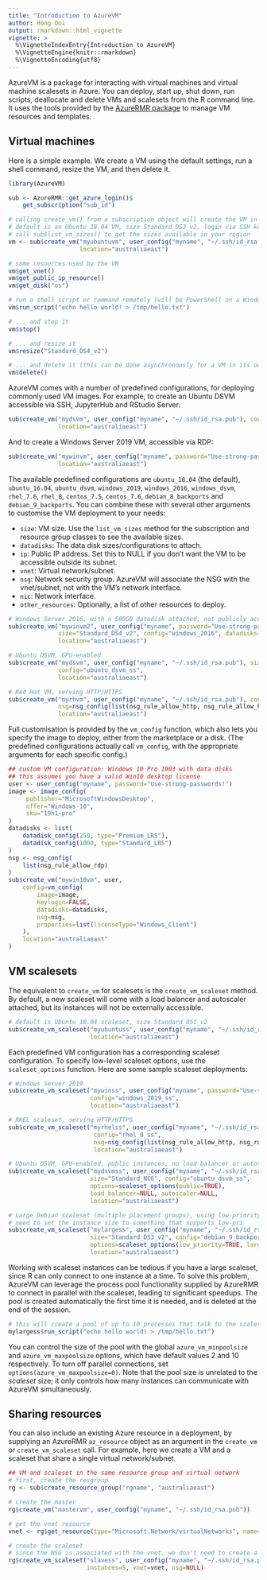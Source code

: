 ```yaml
---
title: "Introduction to AzureVM"
author: Hong Ooi
output: rmarkdown::html_vignette
vignette: >
  %\VignetteIndexEntry{Introduction to AzureVM}
  %\VignetteEngine{knitr::rmarkdown}
  %\VignetteEncoding{utf8}
---
```


AzureVM is a package for interacting with virtual machines and virtual machine scalesets in Azure. You can deploy, start up, shut down, run scripts, deallocate and delete VMs and scalesets from the R command line. It uses the tools provided by the [AzureRMR package](https://github.com/Azure/AzureRMR) to manage VM resources and templates.

## Virtual machines

Here is a simple example. We create a VM using the default settings, run a shell command, resize the VM, and then delete it.

```r
library(AzureVM)

sub <- AzureRMR::get_azure_login()$
    get_subscription("sub_id")

# calling create_vm() from a subscription object will create the VM in its own resource group
# default is an Ubuntu 18.04 VM, size Standard_DS3_v2, login via SSH key
# call sub$list_vm_sizes() to get the sizes available in your region
vm <- sub$create_vm("myubuntuvm", user_config("myname", "~/.ssh/id_rsa.pub"),
                    location="australiaeast")

# some resources used by the VM
vm$get_vnet()
vm$get_public_ip_resource()
vm$get_disk("os")

# run a shell script or command remotely (will be PowerShell on a Windows VM)
vm$run_script("echo hello world! > /tmp/hello.txt")

# ... and stop it
vm$stop()

# ... and resize it
vm$resize("Standard_DS4_v2")

# ... and delete it (this can be done asynchronously for a VM in its own group)
vm$delete()
```

AzureVM comes with a number of predefined configurations, for deploying commonly used VM images. For example, to create an Ubuntu DSVM accessible via SSH, JupyterHub and RStudio Server:

```r
sub$create_vm("mydsvm", user_config("myname", "~/.ssh/id_rsa.pub"), config="ubuntu_dsvm",
              location="australiaeast")
```
And to create a Windows Server 2019 VM, accessible via RDP:

```r
sub$create_vm("mywinvm", user_config("myname", password="Use-strong-passwords!"), config="windows_2019",
              location="australiaeast")
```

The available predefined configurations are `ubuntu_18.04` (the default), `ubuntu_16.04`, `ubuntu_dsvm`, `windows_2019`, `windows_2016`, `windows_dsvm`, `rhel_7.6`, `rhel_8`, `centos_7.5`, `centos_7.6`, `debian_8_backports` and `debian_9_backports`. You can combine these with several other arguments to customise the VM deployment to your needs:

- `size`: VM size. Use the `list_vm_sizes` method for the subscription and resource group classes to see the available sizes.
- `datadisks`: The data disk sizes/configurations to attach.
- `ip`: Public IP address. Set this to NULL if you don't want the VM to be accessible outside its subnet.
- `vnet`: Virtual network/subnet.
- `nsg`: Network security group. AzureVM will associate the NSG with the vnet/subnet, not with the VM's network interface.
- `nic`: Network interface.
- `other_resources`: Optionally, a list of other resources to deploy.

```r
# Windows Server 2016, with a 500GB datadisk attached, not publicly accessible
sub$create_vm("mywinvm2", user_config("myname", password="Use-strong-passwords!"),
              size="Standard_DS4_v2", config="windows_2016", datadisks=500, ip=NULL,
              location="australiaeast")

# Ubuntu DSVM, GPU-enabled
sub$create_vm("mydsvm", user_config("myname", "~/.ssh/id_rsa.pub"), size="Standard_NC12",
              config="ubuntu_dsvm_ss",
              location="australiaeast")

# Red Hat VM, serving HTTP/HTTPS
sub$create_vm("myrhvm", user_config("myname", "~/.ssh/id_rsa.pub"), config="rhel_8",
              nsg=nsg_config(list(nsg_rule_allow_http, nsg_rule_allow_https)),
              location="australiaeast")
```

Full customisation is provided by the `vm_config` function, which also lets you specify the image to deploy, either from the marketplace or a disk. (The predefined configurations actually call `vm_config`, with the appropriate arguments for each specific config.)

```r
## custom VM configuration: Windows 10 Pro 1903 with data disks
## this assumes you have a valid Win10 desktop license
user <- user_config("myname", password="Use-strong-passwords!")
image <- image_config(
     publisher="MicrosoftWindowsDesktop",
     offer="Windows-10",
     sku="19h1-pro"
)
datadisks <- list(
    datadisk_config(250, type="Premium_LRS"),
    datadisk_config(1000, type="Standard_LRS")
)
nsg <- nsg_config(
    list(nsg_rule_allow_rdp)
)
sub$create_vm("mywin10vm", user,
    config=vm_config(
        image=image,
        keylogin=FALSE,
        datadisks=datadisks,
        nsg=nsg,
        properties=list(licenseType="Windows_Client")
    ),
    location="australiaeast"
)
```

## VM scalesets

The equivalent to `create_vm` for scalesets is the `create_vm_scaleset` method. By default, a new scaleset will come with a load balancer and autoscaler attached, but its instances will not be externally accessible.

```r
# default is Ubuntu 18.04 scaleset, size Standard_DS1_v2
sub$create_vm_scaleset("myubuntuss", user_config("myname", "~/.ssh/id_rsa.pub"), instances=5,
                       location="australiaeast")
```

Each predefined VM configuration has a corresponding scaleset configuration. To specify low-level scaleset options, use the `scaleset_options` function. Here are some sample scaleset deployments:

```r
# Windows Server 2019
sub$create_vm_scaleset("mywinss", user_config("myname", password="Use-strong-passwords!"), instances=5,
                       config="windows_2019_ss",
                       location="australiaeast")

# RHEL scaleset, serving HTTP/HTTPS
sub$create_vm_scaleset("myrhelss", user_config("myname", "~/.ssh/id_rsa.pub"), instances=5,
                        config="rhel_8_ss",
                        nsg=nsg_config(list(nsg_rule_allow_http, nsg_rule_allow_https)),
                        location="australiaeast")

# Ubuntu DSVM, GPU-enabled, public instances, no load balancer or autoscaler
sub$create_vm_scaleset("mydsvmss", user_config("myname", "~/.ssh/id_rsa.pub"), instances=5,
                       size="Standard_NC6", config="ubuntu_dsvm_ss",
                       options=scaleset_options(public=TRUE),
                       load_balancer=NULL, autoscaler=NULL,
                       location="australiaeast")

# Large Debian scaleset (multiple placement groups), using low-priority VMs
# need to set the instance size to something that supports low-pri
sub$create_vm_scaleset("mylargess", user_config("myname", "~/.ssh/id_rsa.pub"), instances=10,
                       size="Standard_DS3_v2", config="debian_9_backports_ss",
                       options=scaleset_options(low_priority=TRUE, large_scaleset=TRUE),
                       location="australiaeast")
```

Working with scaleset instances can be tedious if you have a large scaleset, since R can only connect to one instance at a time. To solve this problem, AzureVM can leverage the process pool functionality supplied by AzureRMR to connect in parallel with the scaleset, leading to significant speedups. The pool is created automatically the first time it is needed, and is deleted at the end of the session.

```r
# this will create a pool of up to 10 processes that talk to the scaleset
mylargess$run_script("echo hello world! > /tmp/hello.txt")
```

You can control the size of the pool with the global `azure_vm_minpoolsize` and `azure_vm_maxpoolsize` options, which have default values 2 and 10 respectively. To turn off parallel connections, set `options(azure_vm_maxpoolsize=0)`. Note that the pool size is unrelated to the _scaleset_ size; it only controls how many instances can communicate with AzureVM simultaneously.

## Sharing resources

You can also include an existing Azure resource in a deployment, by supplying an AzureRMR `az_resource` object as an argument in the `create_vm` or `create_vm_scaleset` call. For example, here we create a VM and a scaleset that share a single virtual network/subnet.

```r
## VM and scaleset in the same resource group and virtual network
# first, create the resgroup
rg <- sub$create_resource_group("rgname", "australiaeast")

# create the master
rg$create_vm("mastervm", user_config("myname", "~/.ssh/id_rsa.pub"))

# get the vnet resource
vnet <- rg$get_resource(type="Microsoft.Network/virtualNetworks", name="mastervm-vnet")

# create the scaleset
# since the NSG is associated with the vnet, we don't need to create a new NSG either
rg$create_vm_scaleset("slavess", user_config("myname", "~/.ssh/id_rsa.pub"),
                      instances=5, vnet=vnet, nsg=NULL)
```

